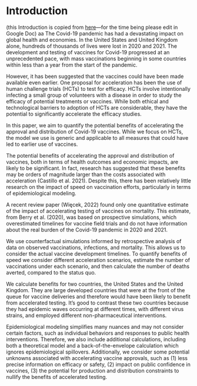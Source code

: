 # Introduction

(this Introduction is copied from [here](https://docs.google.com/document/d/1YzVLaFWor03Y3jq8IBe2iXEhLd7PNW9srnLAerAXOfg/edit)---for the time being please edit in Google Doc) 
aa
The Covid-19 pandemic has had a devastating impact on global health and economies. In the United States and United Kingdom alone, hundreds of thousands of lives were lost in 2020 and 2021. The development and testing of vaccines for Covid-19 progressed at an unprecedented pace, with mass vaccinations beginning in some countries within less than a year from the start of the pandemic.

However, it has been suggested that the vaccines could have been made available even earlier. One proposal for acceleration has been the use of human challenge trials (HCTs) to test for efficacy. HCTs involve intentionally infecting a small group of volunteers with a disease in order to study the efficacy of potential treatments or vaccines. While both ethical and technological barriers to adoption of HCTs are considerable, they have the potential to significantly accelerate the efficacy studies.

In this paper, we aim to quantify the potential benefits of accelerating the approval and distribution of Covid-19 vaccines. While we focus on HCTs, the model we use is generic and applicable to all measures that could have led to earlier use of vaccines. 

The potential benefits of accelerating the approval and distribution of vaccines, both in terms of health outcomes and economic impacts, are likely to be significant. In fact, research has suggested that these benefits may be orders of magnitude larger than the costs associated with acceleration (Castillo et al. 2021). Despite this, there has been relatively little research on the impact of speed on vaccination efforts, particularly in terms of epidemiological modeling.

A recent review paper (Więcek, 2022) found only one quantitative estimate of the impact of accelerating testing of vaccines on mortality. This estimate, from Berry et al. (2020), was based on prospective simulations, which overestimated timelines for vaccine field trials and do not have information about the real burden of the Covid-19 pandemic in 2020 and 2021. 

We use counterfactual simulations informed by retrospective analysis of data on observed vaccinations, infections, and mortality. This allows us to consider the actual vaccine development timelines. To quantify benefits of speed we consider different acceleration scenarios, estimate the number of vaccinations under each scenario, and then calculate the number of deaths averted, compared to the status quo.

We calculate benefits for two countries, the United States and the United Kingdom. They are large developed countries that were at the front of the queue for vaccine deliveries and therefore would have been likely to benefit from accelerated testing. It's good to contrast these two countries because they had epidemic waves occurring at different times, with different virus strains, and employed different non-pharmaceutical interventions.

Epidemiological modeling simplifies many nuances and may not consider certain factors, such as individual behaviors and responses to public health interventions. Therefore, we also include additional calculations, including both a theoretical model and a back-of-the-envelope calculation which ignores epidemiological spillovers. Additionally, we consider some potential unknowns associated with accelerating vaccine approvals, such as (1) less precise information on efficacy or safety, (2) impact on public confidence in vaccines, (3) the potential for production and distribution constraints to nullify the benefits of accelerated testing.

